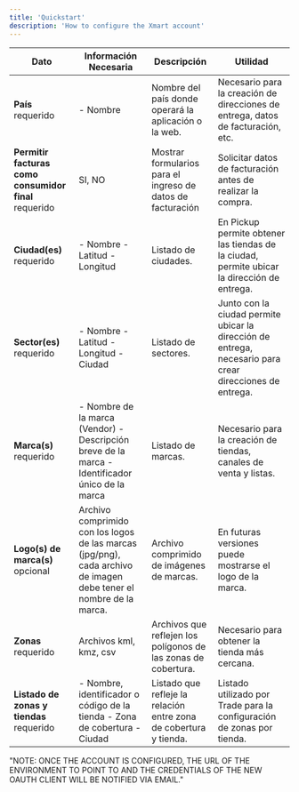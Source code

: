 ```yaml
---
title: 'Quickstart'
description: 'How to configure the Xmart account'
---
```


| Dato                                       | Información Necesaria                                                    | Descripción                                                                                                              | Utilidad                                                                                               |
|--------------------------------------------|--------------------------------------------------------------------------|--------------------------------------------------------------------------------------------------------------------------|--------------------------------------------------------------------------------------------------------|
| **País** requerido                         | - Nombre                                                                 | Nombre del país donde operará la aplicación o la web.                                                                    | Necesario para la creación de direcciones de entrega, datos de facturación, etc.                       |
| **Permitir facturas como consumidor final** requerido | SI, NO                                                                | Mostrar formularios para el ingreso de datos de facturación                                                              | Solicitar datos de facturación antes de realizar la compra.                                            |
| **Ciudad(es)** requerido                   | - Nombre - Latitud - Longitud                                            | Listado de ciudades.                                                                               | En Pickup permite obtener las tiendas de la ciudad, permite ubicar la dirección de entrega.            |
| **Sector(es)** requerido                   | - Nombre - Latitud - Longitud - Ciudad                                   | Listado de sectores.                                                                                | Junto con la ciudad permite ubicar la dirección de entrega, necesario para crear direcciones de entrega.|
| **Marca(s)** requerido                     | - Nombre de la marca (Vendor) - Descripción breve de la marca - Identificador único de la marca | Listado de marcas.                                                                                 | Necesario para la creación de tiendas, canales de venta y listas.                                      |
| **Logo(s) de marca(s)** opcional           | Archivo comprimido con los logos de las marcas (jpg/png), cada archivo de imagen debe tener el nombre de la marca. | Archivo comprimido de imágenes de marcas.                                                                                | En futuras versiones puede mostrarse el logo de la marca.                                              |
| **Zonas** requerido                        | Archivos kml, kmz, csv                          | Archivos que reflejen los polígonos de las zonas de cobertura.                                                           | Necesario para obtener la tienda más cercana.                                                          |
| **Listado de zonas y tiendas** requerido   | - Nombre, identificador o código de la tienda - Zona de cobertura - Ciudad | Listado que refleje la relación entre zona de cobertura y tienda.                                   | Listado utilizado por Trade para la configuración de zonas por tienda.                                 |


"NOTE: ONCE THE ACCOUNT IS CONFIGURED, THE URL OF THE ENVIRONMENT TO POINT TO AND THE CREDENTIALS OF THE NEW OAUTH CLIENT WILL BE NOTIFIED VIA EMAIL."